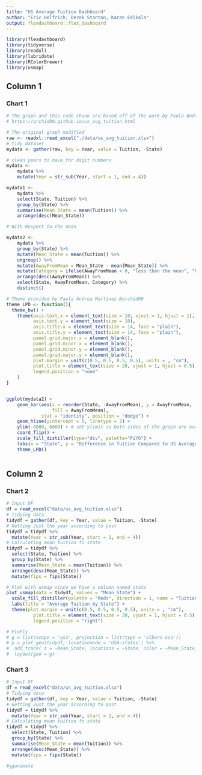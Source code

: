 ```yaml
---
title: "US Average Tuition Dashboard"
author: "Eric Helfrich, Derek Stanton, Karan Edikala"
output: flexdashboard::flex_dashboard
---
```


```r
library(flexdashboard)
library(tidyverse)
library(readxl)
library(lubridate)
library(RColorBrewer)
library(usmap)
```

Column 1
-------------------------------------
    
### Chart 1
    
```r
# The graph and this code chunk are based off of the work by Paula Andrea Martinez's (@orchid00) Tidy Tuesday submission
# https://orchid00.github.io/us_avg_tuition.html

# The original graph modified
raw <- readxl::read_excel("./data/us_avg_tuition.xlsx")
# tidy dataset
mydata <- gather(raw, key = Year, value = Tuition, -State)

# clean years to have for digit numbers
mydata <- 
    mydata %>% 
    mutate(Year = str_sub(Year, start = 1, end = 4))

mydata1 <-
    mydata %>% 
    select(State, Tuition) %>% 
    group_by(State) %>% 
    summarise(Mean_State = mean(Tuition)) %>% 
    arrange(desc(Mean_State))

# With Respect to the mean

mydata2 <-
    mydata %>% 
    group_by(State) %>% 
    mutate(Mean_State = mean(Tuition)) %>% 
    ungroup() %>% 
    mutate(AwayFromMean = Mean_State - mean(Mean_State)) %>% 
    mutate(Category = ifelse(AwayFromMean < 0, "less than the mean", "higher than the mean")) %>% 
    arrange(desc(AwayFromMean)) %>% 
    select(State, AwayFromMean, Category) %>% 
    distinct()

# Theme provided by Paula Andrea Martinez @orchid00
theme_LPD <- function(){
  theme_bw() +
    theme(axis.text.x = element_text(size = 10, vjust = 1, hjust = 1), # Reduce text size
          axis.text.y = element_text(size = 10),
          axis.title.x = element_text(size = 14, face = "plain"),             
          axis.title.y = element_text(size = 14, face = "plain"),             
          panel.grid.major.x = element_blank(),                                          
          panel.grid.minor.x = element_blank(),
          panel.grid.minor.y = element_blank(),
          panel.grid.major.y = element_blank(),  
          plot.margin = unit(c(0.5, 0.5, 0.5, 0.5), units = , "cm"),
          plot.title = element_text(size = 20, vjust = 1, hjust = 0.5),
          legend.position = "none"
    )
}


ggplot(mydata2) +
    geom_bar(aes(x = reorder(State, -AwayFromMean), y = AwayFromMean, 
                 fill = AwayFromMean),
             stat = "identity", position = "dodge") +
    geom_hline(yintercept = 0, linetype = 2) +
    ylim(-6000, 6000) + # set ylimit so both sides of the graph are even
    coord_flip() +
    scale_fill_distiller(type="div", palette="PiYG") +
    labs(x = "State", y = "Difference in Tuition Compared to US Average (Dollars)") +
    theme_LPD()
    
```

   
Column 2
-------------------------------------
   
### Chart 2

```r
# Input DF
df = read_excel("data/us_avg_tuition.xlsx")
# Tidying data
tidydf = gather(df, key = Year, value = Tuition, -State)
# Getting Just the year according to post
tidydf = tidydf %>% 
  mutate(Year = str_sub(Year, start = 1, end = 4))
# Calculating mean tuition fo state
tidydf = tidydf %>% 
  select(State, Tuition) %>% 
  group_by(State) %>% 
  summarise(Mean_State = mean(Tuition)) %>% 
  arrange(desc(Mean_State)) %>%
  mutate(fips = fips(State))

# Plot with usmap since we have a column named state
plot_usmap(data = tidydf, values = "Mean_State") + 
  scale_fill_distiller(palette = "Reds", direction = 1, name = "Tuition in Dollars" ) +
  labs(title = "Average Tuition by State") +
  theme(plot.margin = unit(c(0.5, 0.5, 0.5, 0.5), units = , "cm"),
          plot.title = element_text(size = 20, vjust = 1, hjust = 0.5),
          legend.position = "right")

# Plotly
# g = list(scope = 'usa', projection = list(type = 'albers usa'))
# p = plot_geo(tidydf, locationmode = 'USA-states') %>%
#  add_trace( z = ~Mean_State, locations = ~State, color = ~Mean_State, colors = 'Reds') %>%
#  layout(geo = g)
```   
 
### Chart 3
    
```r
# Input DF
df = read_excel("data/us_avg_tuition.xlsx")
# Tidying data
tidydf = gather(df, key = Year, value = Tuition, -State)
# Getting Just the year according to post
tidydf = tidydf %>% 
  mutate(Year = str_sub(Year, start = 1, end = 4))
# Calculating mean tuition fo state
tidydf = tidydf %>% 
  select(State, Tuition) %>% 
  group_by(State) %>% 
  summarise(Mean_State = mean(Tuition)) %>% 
  arrange(desc(Mean_State)) %>%
  mutate(fips = fips(State))

#gganimate
```